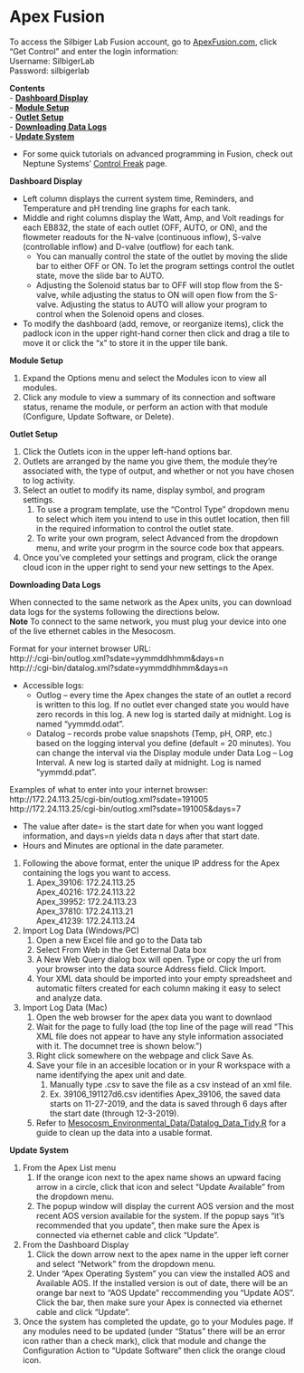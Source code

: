 # Apex Fusion

To access the Silbiger Lab Fusion account, go to [ApexFusion.com](https://apexfusion.com), click "Get Control" and enter the login information:  
Username: SilbigerLab  
Password: silbigerlab

**Contents**  
- [**Dashboard Display**](#Dashboard)  
- [**Module Setup**](#Module_Setup)  
- [**Outlet Setup**](#Outlet_Setup)  
- [**Downloading Data Logs**](#Data_Logs)  
- [**Update System**](#Update)  

* For some quick tutorials on advanced programming in Fusion, check out Neptune Systems' [Control Freak](https://www.neptunesystems.com/getstarted/apexng/apex-control-freak-advanced/) page.

<a name="Dashboard"></a> **Dashboard Display**

* Left column displays the current system time, Reminders, and Temperature and pH trending line graphs for each tank.
* Middle and right columns display the Watt, Amp, and Volt readings for each EB832, the state of each outlet (OFF, AUTO, or ON), and the flowmeter readouts for the N-valve (continuous inflow), S-valve (controllable inflow) and D-valve (outflow) for each tank.
  * You can manually control the state of the outlet by moving the slide bar to either OFF or ON.  To let the program settings control the outlet state, move the slide bar to AUTO.
  * Adjusting the Solenoid status bar to OFF will stop flow from the S-valve, while adjusting the status to ON will open flow from the S-valve. Adjusting the status to AUTO will allow your program to control when the Solenoid opens and closes.
* To modify the dashboard (add, remove, or reorganize items), click the padlock icon in the upper right-hand corner then click and drag a tile to move it or click the "x" to store it in the upper tile bank.


<a name="Module_Setup"></a> **Module Setup**

1. Expand the Options menu and select the Modules icon to view all modules.
1. Click any module to view a summary of its connection and software status, rename the module, or perform an action with that module (Configure, Update Software, or Delete).


<a name="Outlet_Setup"></a> **Outlet Setup**

1. Click the Outlets icon in the upper left-hand options bar.
1. Outlets are arranged by the name you give them, the module they're associated with, the type of output, and whether or not you have chosen to log activity.
1. Select an outlet to modify its name, display symbol, and program settings.
    1. To use a program template, use the "Control Type" dropdown menu to select which item you intend to use in this outlet location, then fill in the required information to control the outlet state.
    1. To write your own program, select Advanced from the dropdown menu, and write your progrm in the source code box that appears.
1. Once you've completed your settings and program, click the orange cloud icon in the upper right to send your new settings to the Apex.


<a name="Data_Logs"></a> **Downloading Data Logs**

When connected to the same network as the Apex units, you can download data logs for the systems following the directions below.  
**Note** To connect to the same network, you must plug your device into one of the live ethernet cables in the Mesocosm.  

Format for your internet browser URL:  
http://:/cgi-bin/outlog.xml?sdate=yymmddhhmm&days=n  
http://:/cgi-bin/datalog.xml?sdate=yymmddhhmm&days=n  

* Accessible logs:
  * Outlog – every time the Apex changes the state of an outlet a record is written to this log. If no outlet ever changed state you would have zero records in this log. A new log is started daily at midnight. Log is named “yymmdd.odat”.
  * Datalog – records probe value snapshots (Temp, pH, ORP, etc.) based on the logging interval you define (default = 20 minutes). You can change the interval via the Display module under Data Log – Log Interval. A new log is started daily at midnight. Log is named “yymmdd.pdat”.
  
Examples of what to enter into your internet browser:  
http://172.24.113.25/cgi-bin/outlog.xml?sdate=191005  
http://172.24.113.25/cgi-bin/outlog.xml?sdate=191005&days=7  

* The value after date= is the start date for when you want logged information, and days=n yields data n days after that start date.
* Hours and Minutes are optional in the date parameter.

1. Following the above format, enter the unique IP address for the Apex containing the logs you want to access.
    1. Apex_39106: 172.24.113.25  
       Apex_40216: 172.24.113.22  
       Apex_39952: 172.24.113.23  
       Apex_37810: 172.24.113.21  
       Apex_41239: 172.24.113.24  
1. Import Log Data (Windows/PC)
    1. Open a new Excel file and go to the Data tab
    1. Select From Web in the Get External Data box
    1. A New Web Query dialog box will open.  Type or copy the url from your browser into the data source Address field.  Click Import.
    1. Your XML data should be imported into your empty spreadsheet and automatic filters created for each column making it easy to select and analyze data.
1. Import Log Data (Mac)
    1. Open the web browser for the apex data you want to downlaod
    1. Wait for the page to fully load (the top line of the page will read "This XML file does not appear to have any style information associated with it.  The documnet tree is shown below.")
    1. Right click somewhere on the webpage and click Save As.
    1. Save your file in an accesible location or in your R workspace with a name identifying the apex unit and date. 
        1. Manually type .csv to save the file as a csv instead of an xml file.
        1. Ex. 39106_191127d6.csv identifies Apex_39106, the saved data starts on 11-27-2019, and the data is saved through 6 days after the start date (through 12-3-2019).  

    1. Refer to [Mesocosm_Environmental_Data/Datalog_Data_Tidy.R](https://github.com/SilbigerLab/Mesocosm_Environmental_Data/blob/master/Datalog_Data_Tidy.R) for a guide to clean up the data into a usable format.

<a name="Update"></a> **Update System**

1. From the Apex List menu
    1. If the orange icon next to the apex name shows an upward facing arrow in a circle, click that icon and select "Update Available" from the dropdown menu.
    1. The popup window will display the current AOS version and the most recent AOS version available for the system.  If the popup says "it's recommended that you update", then make sure the Apex is connected via ethernet cable and click "Update".
1. From the Dashboard Display
    1. Click the down arrow next to the apex name in the upper left corner and select "Network" from the dropdown menu.
    1.  Under "Apex Operating System" you can view the installed AOS and Available AOS.  If the installed version is out of date, there will be an orange bar next to "AOS Update" reccommending you "Update AOS".  Click the bar, then make sure your Apex is connected via ethernet cable and click "Update".
1. Once the system has completed the update, go to your Modules page.  If any modules need to be updated (under "Status" there will be an error icon rather than a check mark), click that module and change the Configuration Action to "Update Software" then click the orange cloud icon.